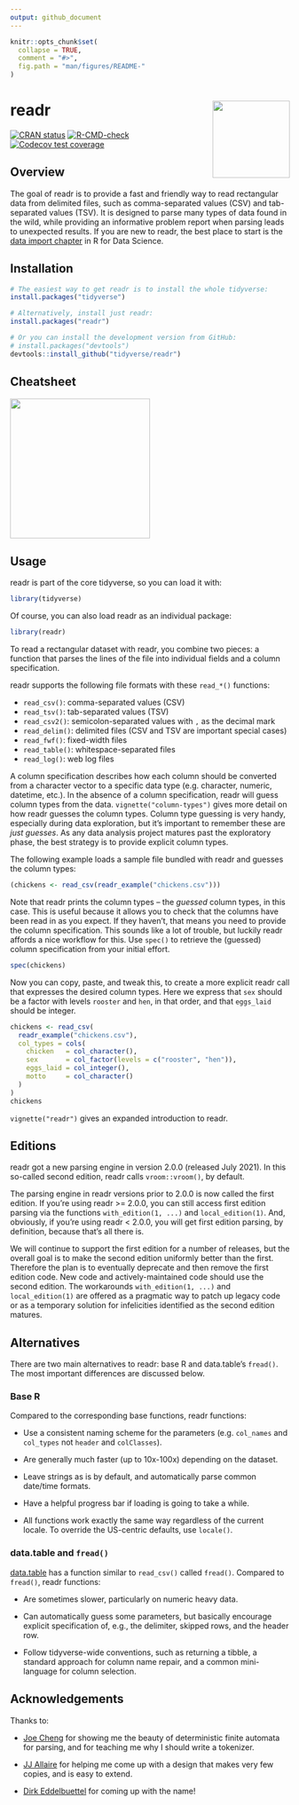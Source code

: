 ```yaml
---
output: github_document
---
```


<!-- README.md is generated from README.Rmd. Please edit that file -->

```r
knitr::opts_chunk$set(
  collapse = TRUE,
  comment = "#>",
  fig.path = "man/figures/README-"
)
```

# readr <a href="https://readr.tidyverse.org"><img src="man/figures/logo.png" align="right" height="139" /></a>

<!-- badges: start -->
[![CRAN status](https://www.r-pkg.org/badges/version/readr)](https://CRAN.R-project.org/package=readr)
[![R-CMD-check](https://github.com/tidyverse/readr/actions/workflows/R-CMD-check.yaml/badge.svg)](https://github.com/tidyverse/readr/actions/workflows/R-CMD-check.yaml)
[![Codecov test coverage](https://codecov.io/gh/tidyverse/readr/branch/main/graph/badge.svg)](https://app.codecov.io/gh/tidyverse/readr?branch=main)
<!-- badges: end -->

## Overview

The goal of readr is to provide a fast and friendly way to read rectangular data from delimited files, such as comma-separated values (CSV) and tab-separated values (TSV).
It is designed to parse many types of data found in the wild, while providing an informative problem report when parsing leads to unexpected results.
If you are new to readr, the best place to start is the [data import chapter](https://r4ds.had.co.nz/data-import.html) in R for Data Science.

## Installation

```r
# The easiest way to get readr is to install the whole tidyverse:
install.packages("tidyverse")

# Alternatively, install just readr:
install.packages("readr")
```

::: .pkgdown-devel
```r
# Or you can install the development version from GitHub:
# install.packages("devtools")
devtools::install_github("tidyverse/readr")
```
:::

## Cheatsheet

<a href="https://raw.githubusercontent.com/rstudio/cheatsheets/main/data-import.pdf"><img src="https://github.com/rstudio/cheatsheets/raw/main/pngs/thumbnails/data-import-cheatsheet-thumbs.png" height="252"/></a>

## Usage

readr is part of the core tidyverse, so you can load it with:

```r
library(tidyverse)
```

Of course, you can also load readr as an individual package:

```r
library(readr)
```

To read a rectangular dataset with readr, you combine two pieces: a function that parses the lines of the file into individual fields and a column specification.

readr supports the following file formats with these `read_*()` functions:

* `read_csv()`: comma-separated values (CSV)
* `read_tsv()`: tab-separated values (TSV)
* `read_csv2()`: semicolon-separated values with `,` as the decimal mark
* `read_delim()`: delimited files (CSV and TSV are important special cases)
* `read_fwf()`: fixed-width files
* `read_table()`: whitespace-separated files
* `read_log()`: web log files

A column specification describes how each column should be converted from a character vector to a specific data type (e.g. character, numeric, datetime, etc.).
In the absence of a column specification, readr will guess column types from the data.
`vignette("column-types")` gives more detail on how readr guesses the column types.
Column type guessing is very handy, especially during data exploration, but it's important to remember these are *just guesses*.
As any data analysis project matures past the exploratory phase, the best strategy is to provide explicit column types.

The following example loads a sample file bundled with readr and guesses the column types:

```r
(chickens <- read_csv(readr_example("chickens.csv")))
```

Note that readr prints the column types -- the *guessed* column types, in this case.
This is useful because it allows you to check that the columns have been read in as you expect.
If they haven't, that means you need to provide the column specification.
This sounds like a lot of trouble, but luckily readr affords a nice workflow for this.
Use `spec()` to retrieve the (guessed) column specification from your initial effort.

```r
spec(chickens)
```

Now you can copy, paste, and tweak this, to create a more explicit readr call that expresses the desired column types.
Here we express that `sex` should be a factor with levels `rooster` and `hen`, in that order, and that `eggs_laid` should be integer.

```r
chickens <- read_csv(
  readr_example("chickens.csv"),
  col_types = cols(
    chicken   = col_character(),
    sex       = col_factor(levels = c("rooster", "hen")),
    eggs_laid = col_integer(),
    motto     = col_character()
  )
)
chickens
```

`vignette("readr")` gives an expanded introduction to readr.

## Editions

readr got a new parsing engine in version 2.0.0 (released July 2021).
In this so-called second edition, readr calls `vroom::vroom()`, by default.

The parsing engine in readr versions prior to 2.0.0 is now called the first edition.
If you’re using readr >= 2.0.0, you can still access first edition parsing via the functions `with_edition(1, ...)` and `local_edition(1)`.
And, obviously, if you're using readr < 2.0.0, you will get first edition parsing, by definition, because that's all there is.

We will continue to support the first edition for a number of releases, but the overall goal is to make the second edition uniformly better than the first.
Therefore the plan is to eventually deprecate and then remove the first edition code.
New code and actively-maintained code should use the second edition.
The workarounds `with_edition(1, ...)` and `local_edition(1)` are offered as a pragmatic way to patch up legacy code or as a temporary solution for infelicities identified as the second edition matures.

## Alternatives

There are two main alternatives to readr: base R and data.table's `fread()`.
The most important differences are discussed below.

### Base R

Compared to the corresponding base functions, readr functions:

* Use a consistent naming scheme for the parameters (e.g. `col_names` and 
 `col_types` not `header` and `colClasses`).
 
* Are generally much faster (up to 10x-100x) depending on the dataset.

* Leave strings as is by default, and automatically parse common 
  date/time formats.

* Have a helpful progress bar if loading is going to take a while.

* All functions work exactly the same way regardless of the current locale.
  To override the US-centric defaults, use `locale()`.

### data.table and `fread()`

[data.table](https://github.com/Rdatatable/data.table) has a function similar to `read_csv()` called `fread()`. Compared to `fread()`, readr functions:

* Are sometimes slower, particularly on numeric heavy data.

* Can automatically guess some parameters, but basically encourage explicit
  specification of, e.g., the delimiter, skipped rows, and the header row.
  
* Follow tidyverse-wide conventions, such as returning a tibble, a standard
  approach for column name repair, and a common mini-language for column
  selection.

## Acknowledgements

Thanks to:

* [Joe Cheng](https://github.com/jcheng5) for showing me the beauty of
  deterministic finite automata for parsing, and for teaching me why I 
  should write a tokenizer.
  
* [JJ Allaire](https://github.com/jjallaire) for helping me come up with a
  design that makes very few copies, and is easy to extend.
  
* [Dirk Eddelbuettel](http://dirk.eddelbuettel.com) for coming up with the
  name!
